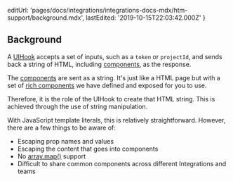   editUrl:
    'pages/docs/integrations/integrations-docs-mdx/htm-support/background.mdx',
  lastEdited: '2019-10-15T22:03:42.000Z'
}

## Background

A [UIHook](/docs/integrations#understanding-uihooks) accepts a set of inputs, such as a `token` or `projectId`, and sends back a string of HTML, including [components](#component-catalog), as the response.

The [components](#component-catalog) are sent as a string. It's just like a HTML page but with a set of [rich components](#component-catalog/) we have defined and exposed for you to use.

Therefore, it is the role of the UIHook to create that HTML string. This is achieved through the use of string manipulation.

With JavaScript template literals, this is relatively straightforward. However, there are a few things to be aware of:

- Escaping prop names and values
- Escaping the content that goes into components
- No [array.map()](https://reactjs.org/docs/lists-and-keys.html#rendering-multiple-components) support
- Difficult to share common components across different Integrations and teams
